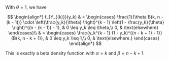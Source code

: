 With $\theta = 1$, we have

$$
\begin{align*}
    f_{Y_{(k)}}(y_k) & =
    \begin{cases}
        \frac{1}{\theta B(k, n - (k - 1))} \cdot \left(\frac{y_k}{\theta} \right)^{k - 1} \left(1 - \frac{y_k}{\theta} \right)^{(n - (k - 1)) - 1}, & 0 \leq y_k \leq \theta,\\
        0, & \text{elsewhere}
    \end{cases}\\
    & =
    \begin{cases}
        \frac{y_k^{k - 1} (1 - y_k)^{(n - k + 1) - 1}}{B(k, n - k + 1)}, & 0 \leq y_k \leq 1,\\
        0, & \text{elsewhere.}
    \end{cases}
\end{align*}
$$

This is exactly a beta density function with $\alpha = k$ and $\beta = n - k + 1$.
